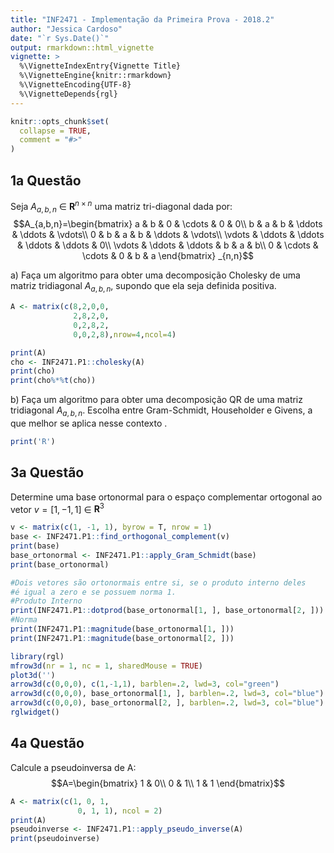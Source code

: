 ---
title: "INF2471 - Implementação da Primeira Prova - 2018.2"
author: "Jessica Cardoso"
date: "`r Sys.Date()`"
output: rmarkdown::html_vignette
vignette: >
  %\VignetteIndexEntry{Vignette Title}
  %\VignetteEngine{knitr::rmarkdown}
  %\VignetteEncoding{UTF-8}
  %\VignetteDepends{rgl}
---

```{r setup, include = FALSE}
knitr::opts_chunk$set(
  collapse = TRUE,
  comment = "#>"
)
```

## 1a Questão

Seja $A_{a,b,n}$ $\in$ $\mathbf{R}^{n\times n}$ uma matriz tri-diagonal dada por:
$$A_{a,b,n}=\begin{bmatrix}
a & b & 0 & \cdots & 0 & 0\\ 
b & a & b & \ddots & \ddots & \vdots\\ 
0 & b & a & b & \ddots & \vdots\\ 
\vdots & \ddots & \ddots & \ddots & \ddots & 0\\ 
\vdots & \ddots & \ddots & b & a & b\\ 
0 & \cdots & \cdots & 0 & b & a
\end{bmatrix} _{n,n}$$

####### a) Faça um algoritmo para obter uma decomposição Cholesky de uma matriz tridiagonal $A_{a,b,n}$, supondo que ela seja definida positiva.
```{r}
A <- matrix(c(8,2,0,0,
              2,8,2,0,
              0,2,8,2,
              0,0,2,8),nrow=4,ncol=4)

print(A)
cho <- INF2471.P1::cholesky(A)
print(cho)
print(cho%*%t(cho))
```
#######  b) Faça um algoritmo para obter uma decomposição QR de uma matriz tridiagonal $A_{a,b,n}$. Escolha entre Gram-Schmidt, Householder e Givens, a que melhor se aplica nesse contexto .
```{r}
print('R')
```
## 3a Questão

Determine uma base ortonormal para o espaço complementar ortogonal ao vetor $v=[1,-1,1]$ $\in$ $\mathbf{R}^3$

```{r}
v <- matrix(c(1, -1, 1), byrow = T, nrow = 1)
base <- INF2471.P1::find_orthogonal_complement(v)
print(base)
base_ortonormal <- INF2471.P1::apply_Gram_Schmidt(base)
print(base_ortonormal)

#Dois vetores são ortonormais entre si, se o produto interno deles 
#é igual a zero e se possuem norma 1.
#Produto Interno
print(INF2471.P1::dotprod(base_ortonormal[1, ], base_ortonormal[2, ]))
#Norma
print(INF2471.P1::magnitude(base_ortonormal[1, ]))
print(INF2471.P1::magnitude(base_ortonormal[2, ]))


```

```{r echo=TRUE}
library(rgl)
mfrow3d(nr = 1, nc = 1, sharedMouse = TRUE)
plot3d('')
arrow3d(c(0,0,0), c(1,-1,1), barblen=.2, lwd=3, col="green")
arrow3d(c(0,0,0), base_ortonormal[1, ], barblen=.2, lwd=3, col="blue")
arrow3d(c(0,0,0), base_ortonormal[2, ], barblen=.2, lwd=3, col="blue")
rglwidget()
```

## 4a Questão

Calcule a pseudoinversa de A:
$$A=\begin{bmatrix}
1 & 0\\ 
0 & 1\\ 
1 & 1
\end{bmatrix}$$

```{r}
A <- matrix(c(1, 0, 1,
               0, 1, 1), ncol = 2)
print(A)
pseudoinverse <- INF2471.P1::apply_pseudo_inverse(A)
print(pseudoinverse)
```
